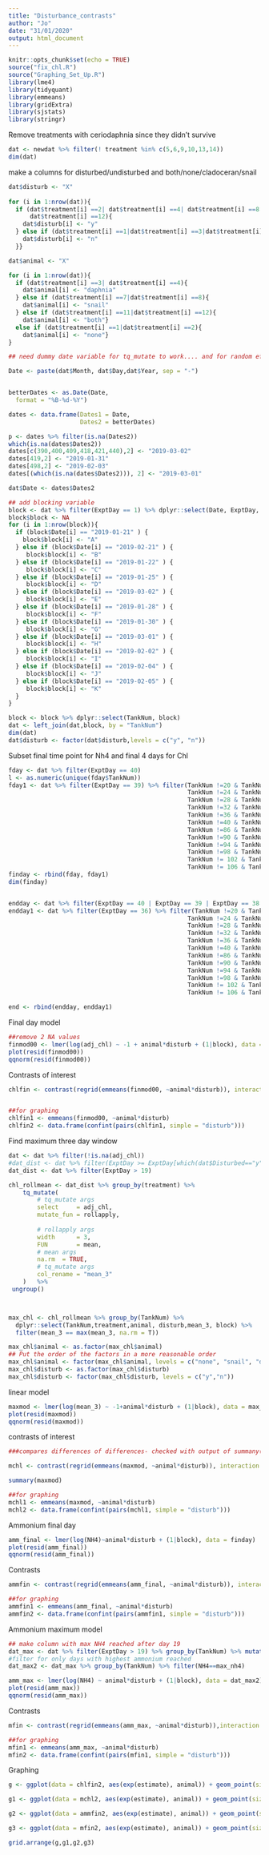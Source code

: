 ```yaml
---
title: "Disturbance_contrasts"
author: "Jo"
date: "31/01/2020"
output: html_document
---
```


```r
knitr::opts_chunk$set(echo = TRUE)
source("fix_chl.R")
source("Graphing_Set_Up.R")
library(lme4)
library(tidyquant)
library(emmeans)
library(gridExtra)
library(sjstats)
library(stringr)
```


Remove treatments with ceriodaphnia since they didn't survive
```r
dat <- newdat %>% filter(! treatment %in% c(5,6,9,10,13,14))
dim(dat)
```

make a columns for disturbed/undisturbed and both/none/cladoceran/snail

```r
dat$disturb <- "X"
  
for (i in 1:nrow(dat)){
  if (dat$treatment[i] ==2| dat$treatment[i] ==4| dat$treatment[i] ==8|
      dat$treatment[i] ==12){
    dat$disturb[i] <- "y"
  } else if (dat$treatment[i] ==1|dat$treatment[i] ==3|dat$treatment[i] ==7|dat$treatment[i] ==11){
    dat$disturb[i] <- "n"
  }}

dat$animal <- "X"

for (i in 1:nrow(dat)){
  if (dat$treatment[i] ==3| dat$treatment[i] ==4){
    dat$animal[i] <- "daphnia"
  } else if (dat$treatment[i] ==7|dat$treatment[i] ==8){
    dat$animal[i] <- "snail"
  } else if (dat$treatment[i] ==11|dat$treatment[i] ==12){
    dat$animal[i] <- "both"}
  else if (dat$treatment[i] ==1|dat$treatment[i] ==2){
    dat$animal[i] <- "none"}
}


```



```r

## need dummy date variable for tq_mutate to work.... and for random effect of experimental block

Date <- paste(dat$Month, dat$Day,dat$Year, sep = "-")


betterDates <- as.Date(Date,
  format = "%B-%d-%Y")

dates <- data.frame(Dates1 = Date,
                    Dates2 = betterDates)

p <- dates %>% filter(is.na(Dates2))
which(is.na(dates$Dates2))
dates[c(390,400,409,418,421,440),2] <- "2019-03-02"
dates[419,2] <- "2019-01-31"
dates[498,2] <- "2019-02-03"
dates[(which(is.na(dates$Dates2))), 2] <- "2019-03-01"

dat$Date <- dates$Dates2

## add blocking variable
block <- dat %>% filter(ExptDay == 1) %>% dplyr::select(Date, ExptDay, TankNum)
block$block <- NA
for (i in 1:nrow(block)){
  if (block$Date[i] == "2019-01-21" ) {
    block$block[i] <- "A"
  } else if (block$Date[i] == "2019-02-21" ) {
     block$block[i] <- "B"
  } else if (block$Date[i] == "2019-01-22" ) {
     block$block[i] <- "C"
  } else if (block$Date[i] == "2019-01-25" ) {
     block$block[i] <- "D"
  } else if (block$Date[i] == "2019-03-02" ) {
     block$block[i] <- "E"
  } else if (block$Date[i] == "2019-01-28" ) {
     block$block[i] <- "F"  
  } else if (block$Date[i] == "2019-01-30" ) {
     block$block[i] <- "G"  
  } else if (block$Date[i] == "2019-03-01" ) {
     block$block[i] <- "H"   
  } else if (block$Date[i] == "2019-02-02" ) {
     block$block[i] <- "I" 
  } else if (block$Date[i] == "2019-02-04" ) {
     block$block[i] <- "J"  
  } else if (block$Date[i] == "2019-02-05" ) {
     block$block[i] <- "K"   
  } 
}

block <- block %>% dplyr::select(TankNum, block)
dat <- left_join(dat,block, by = "TankNum")
dim(dat)
dat$disturb <- factor(dat$disturb,levels = c("y", "n"))
```

Subset final time point for Nh4 and final 4 days for Chl
```r
fday <- dat %>% filter(ExptDay == 40)
l <- as.numeric(unique(fday$TankNum))
fday1 <- dat %>% filter(ExptDay == 39) %>% filter(TankNum !=20 & TankNum !=21 & TankNum !=22 & TankNum != 23 &
                                                  TankNum !=24 & TankNum !=25 & TankNum !=26 & TankNum != 27 & 
                                                  TankNum !=28 & TankNum !=29 & TankNum !=30 & TankNum != 31 & 
                                                  TankNum !=32 & TankNum !=33 & TankNum !=34 & TankNum != 35 & 
                                                  TankNum !=36 & TankNum !=37 & TankNum !=38 & TankNum != 39 & 
                                                  TankNum !=40 & TankNum !=83 & TankNum !=84 & TankNum != 85 & 
                                                  TankNum !=86 & TankNum !=87 & TankNum !=88 & TankNum != 89 & 
                                                  TankNum !=90 & TankNum !=91 & TankNum !=92 & TankNum != 93 &
                                                  TankNum !=94 & TankNum !=95 & TankNum !=96 & TankNum != 97 & 
                                                  TankNum !=98 & TankNum !=99 & TankNum !=100& TankNum != 101 & 
                                                  TankNum != 102 & TankNum != 103 & TankNum != 104 & TankNum != 105 & 
                                                  TankNum != 106 & TankNum != 107) 
finday <- rbind(fday, fday1)
dim(finday)


endday <- dat %>% filter(ExptDay == 40 | ExptDay == 39 | ExptDay == 38 | ExptDay == 37)
endday1 <- dat %>% filter(ExptDay == 36) %>% filter(TankNum !=20 & TankNum !=21 & TankNum !=22 & TankNum != 23 &
                                                  TankNum !=24 & TankNum !=25 & TankNum !=26 & TankNum != 27 & 
                                                  TankNum !=28 & TankNum !=29 & TankNum !=30 & TankNum != 31 & 
                                                  TankNum !=32 & TankNum !=33 & TankNum !=34 & TankNum != 35 & 
                                                  TankNum !=36 & TankNum !=37 & TankNum !=38 & TankNum != 39 & 
                                                  TankNum !=40 & TankNum !=83 & TankNum !=84 & TankNum != 85 & 
                                                  TankNum !=86 & TankNum !=87 & TankNum !=88 & TankNum != 89 & 
                                                  TankNum !=90 & TankNum !=91 & TankNum !=92 & TankNum != 93 &
                                                  TankNum !=94 & TankNum !=95 & TankNum !=96 & TankNum != 97 & 
                                                  TankNum !=98 & TankNum !=99 & TankNum !=100& TankNum != 101 & 
                                                  TankNum != 102 & TankNum != 103 & TankNum != 104 & TankNum != 105 & 
                                                  TankNum != 106 & TankNum != 107)

end <- rbind(endday, endday1)


```

Final day model
```r
##remove 2 NA values
finmod00 <- lmer(log(adj_chl) ~ -1 + animal*disturb + (1|block), data =  end[end$adj_chl > 0, ])
plot(resid(finmod00))
qqnorm(resid(finmod00))

```

Contrasts of interest
```r
chlfin <- contrast(regrid(emmeans(finmod00, ~animal*disturb)), interaction = c("pairwise"), by = NULL)


##for graphing
chlfin1 <- emmeans(finmod00, ~animal*disturb)
chlfin2 <- data.frame(confint(pairs(chlfin1, simple = "disturb")))

```

Find maximum three day window 
```r
dat <- dat %>% filter(!is.na(adj_chl))
#dat_dist <- dat %>% filter(ExptDay >= ExptDay[which(dat$Disturbed=="y")]) ## only days after disturbance, this doesn't work for non-disturbed treatments- obviously
dat_dist <- dat %>% filter(ExptDay > 19)

chl_rollmean <- dat_dist %>% group_by(treatment) %>%
    tq_mutate(
        # tq_mutate args
        select     = adj_chl,
        mutate_fun = rollapply, 
        
        # rollapply args
        width      = 3,
        FUN        = mean,
        # mean args
        na.rm  = TRUE,
        # tq_mutate args
        col_rename = "mean_3"
    )   %>%
 ungroup()



max_chl <- chl_rollmean %>% group_by(TankNum) %>% 
  dplyr::select(TankNum,treatment,animal, disturb,mean_3, block) %>%
  filter(mean_3 == max(mean_3, na.rm = T))

max_chl$animal <- as.factor(max_chl$animal)
## Put the order of the factors in a more reasonable order
max_chl$animal <- factor(max_chl$animal, levels = c("none", "snail", "daphnia", "both"))
max_chl$disturb <- as.factor(max_chl$disturb)
max_chl$disturb <- factor(max_chl$disturb, levels = c("y","n"))
``` 

linear model
```r
maxmod <- lmer(log(mean_3) ~ -1+animal*disturb + (1|block), data = max_chl)
plot(resid(maxmod))
qqnorm(resid(maxmod))
```

contrasts of interest
```r


###compares differences of differences- checked with output of summany(maxmod)- gets correct mean estimates

mchl <- contrast(regrid(emmeans(maxmod, ~animal*disturb)), interaction = c("pairwise"), by = NULL)

summary(maxmod)

##for graphing
mchl1 <- emmeans(maxmod, ~animal*disturb)
mchl2 <- data.frame(confint(pairs(mchl1, simple = "disturb")))


```


Ammonium final day
```r

amm_final <- lmer(log(NH4)~animal*disturb + (1|block), data = finday)
plot(resid(amm_final))
qqnorm(resid(amm_final))
```

Contrasts
```r
ammfin <- contrast(regrid(emmeans(amm_final, ~animal*disturb)), interaction = c("pairwise"), by = NULL)

##for graphing
ammfin1 <- emmeans(amm_final, ~animal*disturb)
ammfin2 <- data.frame(confint(pairs(ammfin1, simple = "disturb")))
```

Ammonium maximum model
```r
## make column with max NH4 reached after day 19
dat_max <- dat %>% filter(ExptDay > 19) %>% group_by(TankNum) %>% mutate(max_nh4= max(NH4,na.rm = T)) %>% ungroup()
#filter for only days with highest ammonium reached
dat_max2 <- dat_max %>% group_by(TankNum) %>% filter(NH4==max_nh4)

amm_max <- lmer(log(NH4) ~ animal*disturb + (1|block), data = dat_max2)
plot(resid(amm_max))
qqnorm(resid(amm_max))

```
Contrasts
```r
mfin <- contrast(regrid(emmeans(amm_max, ~animal*disturb)),interaction = c("pairwise"), by = NULL)

##for graphing
mfin1 <- emmeans(amm_max, ~animal*disturb)
mfin2 <- data.frame(confint(pairs(mfin1, simple = "disturb")))

```
Graphing
```r
g <- ggplot(data = chlfin2, aes(exp(estimate), animal)) + geom_point(size=3) + geom_errorbarh(aes(xmin=exp(lower.CL), xmax = exp(upper.CL)), height = 0.3) + ylab("Herbivore Treatment") + xlab(str_wrap("Proportional Change in Final Chlorophyll (ug/L)", width = 25 )) + theme(axis.line = element_line(colour = "black"), panel.border = element_blank()) + ggtitle("A.") 

g1 <- ggplot(data = mchl2, aes(exp(estimate), animal)) + geom_point(size=3) + geom_errorbarh(aes(xmin=exp(lower.CL), xmax = exp(upper.CL)), height = 0.3) + ylab(" ") + xlab(str_wrap("Proportional Change in Maximum Chlorophyll (ug/L)", width = 27)) + theme(axis.line = element_line(colour = "black"), panel.border = element_blank()) + ggtitle("B.") 

g2 <- ggplot(data = ammfin2, aes(exp(estimate), animal)) + geom_point(size=3) + geom_errorbarh(aes(xmin=exp(lower.CL), xmax = exp(upper.CL)), height = 0.3) + ylab("Herbivore Treatment") + xlab(str_wrap("Proportional Change in Final Ammonium (mg/L)",width = 25)) + theme(axis.line = element_line(colour = "black"), panel.border = element_blank()) + ggtitle("C.") 

g3 <- ggplot(data = mfin2, aes(exp(estimate), animal)) + geom_point(size=3) + geom_errorbarh(aes(xmin=exp(lower.CL), xmax = exp(upper.CL)), height = 0.3) + ylab(" ") + xlab(str_wrap("Proportional Change in Maximum Ammonium (mg/L)", width = 25)) + theme(axis.line = element_line(colour = "black"), panel.border = element_blank()) + ggtitle("D.") 

grid.arrange(g,g1,g2,g3)

```

